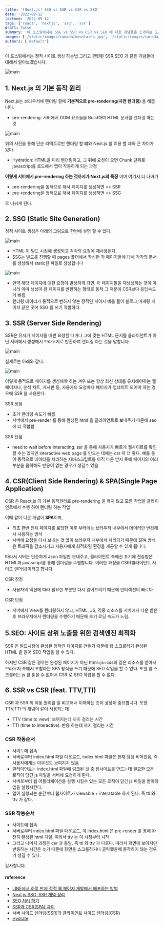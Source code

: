 ```yaml
---
title: '[Next.js] SSG vs SSR vs CSR vs SEO'
date: '2022-09-12'
lastmod: '2022-09-12'
tags: ['react', 'nextjs', 'ssg', 'ssr']
draft: false
summary: '이 포스팅에서는 SSG vs SSR vs CSR vs SEO 에 대한 개념들을 소개하는 포스팅 입니다.'
images: ['/static/images/canada/mountains.jpg', '/static/images/canada/toronto.jpg']
authors: ['default']
---
```


이 포스팅에서는 정적 사이트 생성 하는법 그리고 관련된 SSR,SEO 과 같은 개념들에 대해서 알아보겠습니다.

![main](/static/ssg/cover.jpg)

## 1. Next.js 의 기본 동작 원리

Next.js는 브라우저에 렌더링 할때 **기본적으로 pre-rendering(사전 렌더링)** 을 해줍니다.

- pre-rendering: 서버에서 DOM 요소들을 Build하여 HTML 문서를 렌더링 하는 것

![main](/static/ssg/pre-rendering.png)

위의 사진을 통해 단순 리액트로만 랜더링 할 떄와 Next.js 를 이용 할 떄와 큰 차이가 있다.

- Hydration: HTML을 미리 렌더링하고, 그 뒤에 요청이 오면 Chunk 단위로 javascript를 로드해서 앱이 작동하게 되는 과정

**이렇게 서버에서 pre-rendering 하는 것까지가 Next.js의 특징** 이며 여기서 더 나아가

- pre-rendering을 동적으로 해서 페이지를 생성하면 => SSR
- pre-rendering을 정적으로 해서 페이지를 생성하면 => SSG

로 나뉘게 된다.

## 2. SSG (Static Site Generation)

정적 사이트 생성은 아래의 그림으로 한번에 설명 할 수 있다.

![main](/static/ssg/sg.png)

- HTML 이 빌드 시점에 생성되고 각각의 요청에 재사용된다.
- SSG는 빌드를 진행할 때 pages 폴더에서 작성한 각 페이지들에 대해 각각의 문서를 생성해서 static한 파일로 생성합니다

![main](/static/ssg/pages.png)

- 만약 해당 페이지에 대한 요청이 발생하게 되면, 이 페이지들을 재생성하는 것이 아니라 이미 생성이 된 페이지를 반환하는 형태로 동작 그 덕분에 CSR보다 응답속도가 빠름
- 랜더링 데이터가 동적으로 변하지 않는 정적인 페이지 예를 들어 블로그,마케팅 페이지 같은 곳에 SSG 를 쓰기 적합하다.

## 3. SSR (Server Side Rendering)

SSR은 유저가 페이지를 매번 요청할 때마다 그에 맞는 HTML 문서를 클라이언트가 아닌 서버에서 생성해서 브라우저로 반환하여 랜더링 하는 것을 말합니다.

![main](/static/ssg/ssr.png)

실제로는 아래와 같다.

![main](/static/ssg/ssr2.png)

이렇게 동적으로 페이지를 생성해야 하는 겨우 또는 항상 최신 상태를 유지해야하는 웹 페이지나, 분석 차트, 게시판 등, 사용자의 요청마다 페이지가 업데이트 되어야 하는 경우에 SSR 을 사용한다.

SSR 장점

- 초기 랜더링 속도가 빠름
- 서버에서 pre-render 를 통해 완성된 html 을 클라이언트로 보내주기 때문에 seo 에 더 적합함

SSR 단점

- need to wait before interacting: ssr 을 통해 사용자가 빠르게 웹사이트를 확인할 수는 있지만 interactive web page 를 만드는 데에는 csr 이 더 좋다. 예를 들어 동적으로 데이터를 처리하는 자바스크립트를 아직 다운 받지 못해 페이지의 여러부분을 클릭해도 반응이 없는 경우가 생길수 있음

## 4. CSR(Client Side Rendering) & SPA(Single Page Application)

CSR 은 React.js 의 기본 동작원리로 pre-rendering 을 하지 않고 모든 작업을 클라이언트에서 수행 하여 랜더링 하는 작업

이때 같이 니온 개념이 **SPA**이며,

- 최초 한번 전체 페이지를 로딩한 이후 부터에는 브라우저 내부에서 데이터만 변경해서 사용하는 방식
- 서버에 요청을 다시 보내는 것 없이 브라우저 내부에서 처리되기 때문에 SPA 방식은 트래픽을 감소시키고 사용자에게 최적화된 환경을 제공할 수 있게 됩니다.

따라서 서버는 단순하게 Json 파일만 보내주고, 클라이언트 측에선 초기에 전송받은 HTML과 javascript를 통해 렌더링을 수행합니다. 이러한 과정을 CSR(클라이언트 사이드 렌더링)이라고 합니다.

CSR 장점

- 사용자의 액션에 따라 필요한 부분만 다시 읽어드리기 때문에 인터랙션이 빠르다

CSR 단점

- 서버에서 View를 렌더링하지 않고, HTML, JS, 각종 리소스를 서버에서 다운 받은 후 브라우저에서 렌더링을 수행하기 때문에 초기 로딩 속도가 느림.

## 5.SEO: 사이트 상위 노출을 위한 검색엔진 최적화

SSR 은 빌드시점에 완성된 정적인 페이지를 만들기 때문에 웹 스크롤러가 완성된 HTML 을 읽어 SEO 작업을 할 수 있다.

하지만 CSR 같은 경우는 완성된 페이지가 아닌 html+js+css와 같은 리소스를 받아서 브라우저 측에서 조합하는 SPA 방식을 쓰기 때문에 SEO 작업을 할 수 없다. 또한 웹 스크롤러는 js 를 읽을 수 없어서 CSR 로 SEO 작업을 할 수 없다.

## 6. SSR vs CSR (feat. TTV,TTI)

CSR 과 SSR 의 작동 원리를 잘 비교해서 이해하는 것이 상당히 중요합니다. 또한 TTV,TTI 의 개념이 같이 사용되는데

- TTV (time to view): 보여지는데 까지 걸리는 시간
- TTI (time to interactive): 반응 하는데 까지 걸리는 시간

### CSR 작동순서

- 사이트에 접속
- 서버로부터 index.html 파일 다운로드, index.html 파일은 현재 텅텅 비어있음, 즉 사용자에게는 아무것도 보여지지 않음
- 클라이언트는 index.html 파일에 링크된 것 중 웹사이트를 만드는데 필요한 모든 로직이 담긴 js 파일을 서버에 요청하게 된다.
- 서버로부터 웹 어플리케이션을 실행 시킬수 있는 모든 로직이 담긴 js 파일을 받아와 앱을 실행시킨다.
- 앱이 실행되는 순간부터 웹사이트가 viewable + interatable 하게 된다. 즉 tti 와 ttv 가 같다.

### SSR 작동순서

- 사이트에 접속
- 서버로부터 index.html 파일 다운로드, 이 index.html 은 pre-render 를 통해 완전히 완성된 html 파일. 따라서 ttv 는 이 시점부터 시작
- 그리고 나머지 과정은 csr 과 동일. 즉 tti 와 ttv 가 다르다. 따라서 화면에 보이지만 반응하는 시간은 늦기 때문에 화면을 스크롤하거나 클릭했을때 동작하지 않는 경우가 생길 수 있다.

감사합니다.

#### reference

- [LINE에서 하루 만에 정적 웹 페이지 개발해서 배포하는 방법](https://engineering.linecorp.com/ko/blog/how-to-quickly-develop-static-pages-in-line/)
- [Next.js SSG, SSR 개념 정리](https://narup.tistory.com/235)
- [SEO 처리 하기](https://narup.tistory.com/265)
- [SSR과 CSR(SPA) 차이](https://narup.tistory.com/264)
- [서버 사이드 렌더링(SSR)과 클라이언트 사이드 렌더링(CSR)](https://goodgid.github.io/Server-Side-Rendering-and-Client-Side-Rendering/)
- [Hydrate](https://helloinyong.tistory.com/315)
